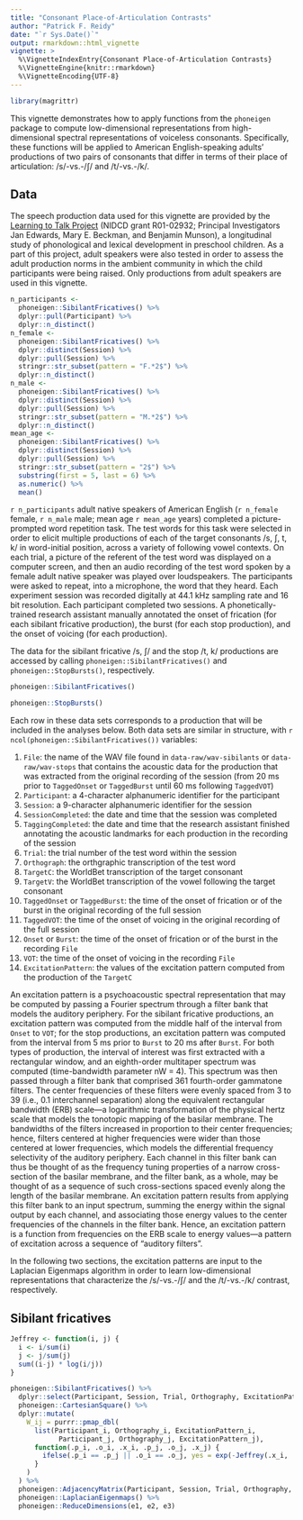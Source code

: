 ```yaml
---
title: "Consonant Place-of-Articulation Contrasts"
author: "Patrick F. Reidy"
date: "`r Sys.Date()`"
output: rmarkdown::html_vignette
vignette: >
  %\VignetteIndexEntry{Consonant Place-of-Articulation Contrasts}
  %\VignetteEngine{knitr::rmarkdown}
  %\VignetteEncoding{UTF-8}
---
```


```r
library(magrittr)
```


This vignette demonstrates how to apply functions from the `phoneigen` package
to compute low-dimensional representations from high-dimensional spectral 
representations of voiceless consonants. Specifically, these functions will be 
applied to American English-speaking adults' productions of two pairs of 
consonants that differ in terms of their place of articulation: /s/-vs.-/ʃ/
 and /t/-vs.-/k/.


## Data

The speech production data used for this vignette are provided by the 
[Learning to Talk Project](learningtotalk.org) (NIDCD grant R01-02932;
Principal Investigators Jan Edwards, Mary E. Beckman, and Benjamin Munson),
a longitudinal study of phonological and lexical development in preschool
children. As a part of this project, adult speakers were also tested in order
to assess the adult production norms in the ambient community in which the
child participants were being raised. Only productions from adult speakers
are used in this vignette.

```r
n_participants <-
  phoneigen::SibilantFricatives() %>%
  dplyr::pull(Participant) %>%
  dplyr::n_distinct()
n_female <-
  phoneigen::SibilantFricatives() %>%
  dplyr::distinct(Session) %>%
  dplyr::pull(Session) %>%
  stringr::str_subset(pattern = "F.*2$") %>%
  dplyr::n_distinct()
n_male <-
  phoneigen::SibilantFricatives() %>%
  dplyr::distinct(Session) %>%
  dplyr::pull(Session) %>%
  stringr::str_subset(pattern = "M.*2$") %>%
  dplyr::n_distinct()
mean_age <-
  phoneigen::SibilantFricatives() %>%
  dplyr::distinct(Session) %>%
  dplyr::pull(Session) %>%
  stringr::str_subset(pattern = "2$") %>%
  substring(first = 5, last = 6) %>%
  as.numeric() %>%
  mean()
```


`r n_participants` adult native speakers of American English (`r n_female`
female, `r n_male` male; mean age `r mean_age` years) completed a 
picture-prompted word repetition task. The test words for this task were 
selected in order to elicit multiple productions of each of the target 
consonants /s, ʃ, t, k/ in word-initial position, across a variety of following
vowel contexts. On each trial, a picture of the referent of the test word
was displayed on a computer screen, and then an audio recording of the test
word spoken by a female adult native speaker was played over loudspeakers.
The participants were asked to repeat, into a microphone, the word that they
heard. Each experiment session was recorded digitally at 44.1 kHz sampling rate
and 16 bit resolution. Each participant completed two sessions.
A phonetically-trained research assistant manually annotated the onset of
frication (for each sibilant fricative production), the burst (for each stop
production), and the onset of voicing (for each production).

The data for the sibilant fricative /s, ʃ/ and the stop /t, k/ productions are
accessed by calling `phoneigen::SibilantFricatives()` and `phoneigen::StopBursts()`,
respectively.

```r
phoneigen::SibilantFricatives()
```

```r
phoneigen::StopBursts()
```

Each row in these data sets corresponds to a production that will be included
in the analyses below. Both data sets are similar in structure, with 
`r ncol(phoneigen::SibilantFricatives())` variables:

1. `File`: the name of the WAV file found in `data-raw/wav-sibilants` or
    `data-raw/wav-stops` that contains the acoustic data for the production
    that was extracted from the original recording of the session (from 20 ms
    prior to `TaggedOnset` or `TaggedBurst` until 60 ms following `TaggedVOT`)
1. `Participant`: a 4-character alphanumeric identifier for the participant
1. `Session`: a 9-character alphanumeric identifier for the session
1. `SessionCompleted`: the date and time that the session was completed
1. `TaggingCompleted`: the date and time that the research assistant finished
    annotating the acoustic landmarks for each production in the recording of
    the session
1. `Trial`: the trial number of the test word within the session
1. `Orthograph`: the orthgraphic transcription of the test word
1. `TargetC`: the WorldBet transcription of the target consonant
1. `TargetV`: the WorldBet transcription of the vowel following the target
    consonant
1. `TaggedOnset` or `TaggedBurst`: the time of the onset of frication or of the
    burst in the original recording of the full session
1. `TaggedVOT`: the time of the onset of voicing in the original recording of 
    the full session
1. `Onset` or `Burst`: the time of the onset of frication or of the burst in
    the recording `File`
1. `VOT`: the time of the onset of voicing in the recording `File`
1. `ExcitationPattern`: the values of the excitation pattern computed from the
    production of the `TargetC`

An excitation pattern is a psychoacoustic spectral representation that may be 
computed by passing a Fourier spectrum through a filter bank that models the 
auditory periphery. For the sibilant fricative productions, an excitation 
pattern was computed from the middle half of the interval from `Onset` to
`VOT`; for the stop productions, an excitation pattern was computed from the
interval from 5 ms prior to `Burst` to 20 ms after `Burst`. For both types of
production, the interval of interest was first extracted with a rectangular
window, and an eighth-order multitaper spectrum was computed (time-bandwidth
parameter nW = 4). This spectrum was then passed through a filter bank that
comprised 361 fourth-order gammatone filters. The center frequencies of these
filters were evenly spaced from 3 to 39 (i.e., 0.1 interchannel separation)
along the equivalent rectangular bandwidth (ERB) scale---a logarithmic
transformation of the physical hertz scale that models the tonotopic mapping
of the basilar membrane. The bandwidths of the filters increased in proportion 
to their center frequencies; hence, filters centered at higher frequencies were 
wider than those centered at lower frequencies, which models the differential
frequency selectivity of the auditory periphery. Each channel in this filter
bank can thus be thought of as the frequency tuning properties of a narrow
cross-section of the basilar membrane, and the filter bank, as a whole, may be
thought of as a sequence of such cross-sections spaced evenly along the length
of the basilar membrane. An excitation pattern results from applying this
filter bank to an input spectrum, summing the energy within the signal output by
each channel, and associating those energy values to the center frequencies of 
the channels in the filter bank. Hence, an excitation pattern is a function from
frequencies on the ERB scale to energy values---a pattern of excitation across
a sequence of "auditory filters". 

In the following two sections, the excitation patterns are input to the
Laplacian Eigenmaps algorithm in order to learn low-dimensional representations
that characterize the /s/-vs.-/ʃ/ and the /t/-vs.-/k/ contrast, respectively.















## Sibilant fricatives

```r
Jeffrey <- function(i, j) {
  i <- i/sum(i)
  j <- j/sum(j)
  sum((i-j) * log(i/j))
}
```


```r
phoneigen::SibilantFricatives() %>%
  dplyr::select(Participant, Session, Trial, Orthography, ExcitationPattern) %>%
  phoneigen::CartesianSquare() %>%
  dplyr::mutate(
    W_ij = purrr::pmap_dbl(
      list(Participant_i, Orthography_i, ExcitationPattern_i, 
            Participant_j, Orthography_j, ExcitationPattern_j),
      function(.p_i, .o_i, .x_i, .p_j, .o_j, .x_j) {
        ifelse(.p_i == .p_j || .o_i == .o_j, yes = exp(-Jeffrey(.x_i, .x_j)), no = 0)
      }
    )
  ) %>%
  phoneigen::AdjacencyMatrix(Participant, Session, Trial, Orthography, weights = W_ij) %>%
  phoneigen::LaplacianEigenmaps() %>%
  phoneigen::ReduceDimensions(e1, e2, e3)
```
